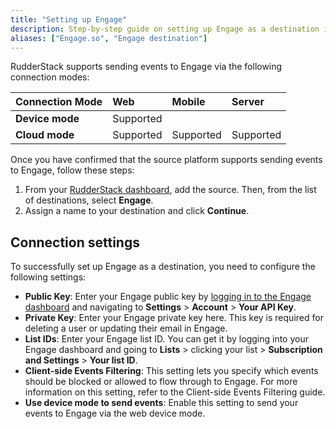```yaml
---
title: "Setting up Engage"
description: Step-by-step guide on setting up Engage as a destination in RudderStack.
aliases: ["Engage.so", "Engage destination"]
---
```


RudderStack supports sending events to Engage via the following <Link to="/destinations/rudderstack-connection-modes/">connection modes</Link>:

| **Connection Mode** | **Web**       | **Mobile**    | **Server**    |
| :------------------ | :------------ | :------------ | :------------ |
| **Device mode**     |        Supported       |               |               |
| **Cloud mode**      |        Supported       |  Supported   |   Supported            |

Once you have confirmed that the source platform supports sending events to Engage, follow these steps:

1. From your [RudderStack dashboard](https://app.rudderstack.com/), add the source. Then, from the list of destinations, select **Engage**.
2. Assign a name to your destination and click **Continue**.

## Connection settings

To successfully set up Engage as a destination, you need to configure the following settings:

- **Public Key**: Enter your Engage public key by [logging in to the Engage dashboard](https://app.engage.so/auth/login) and navigating to **Settings** > **Account** > **Your API Key**.
- **Private Key**: Enter your Engage private key here. This key is required for deleting a user or updating their email in Engage.
- **List IDs**: Enter your Engage list ID. You can get it by logging into your Engage dashboard and going to **Lists** > clicking your list > **Subscription and Settings** > **Your list ID**.
- **Client-side Events Filtering**: This setting lets you specify which events should be blocked or allowed to flow through to Engage. For more information on this setting, refer to the <Link to="/sources/sdks/event-filtering/">Client-side Events Filtering</Link> guide.
- **Use device mode to send events**: Enable this setting to send your events to Engage via the <Link to="https://www.rudderstack.com/docs/destinations/rudderstack-connection-modes/#device-mode">web device mode</Link>.